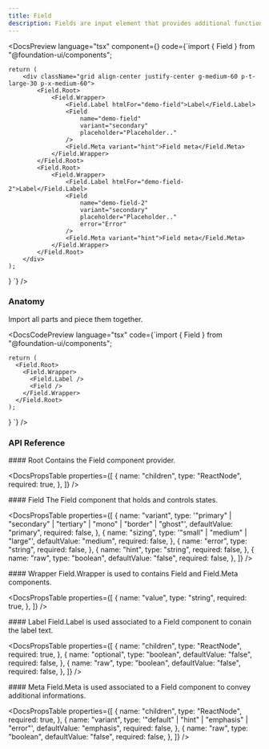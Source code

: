 ```yaml
---
title: Field
description: Fields are input element that provides additional functionality such as error and hint messages.
---
```


<DocsSection>

<DocsPreview
  language="tsx"
  component={<FieldTemplate />}
  code={`import { Field } from "@foundation-ui/components";

    return (
        <div className="grid align-center justify-center g-medium-60 p-t-large-30 p-x-medium-60">
            <Field.Root>
                <Field.Wrapper>
                    <Field.Label htmlFor="demo-field">Label</Field.Label>
                    <Field
                        name="demo-field"
                        variant="secondary"
                        placeholder="Placeholder.."
                    />
                    <Field.Meta variant="hint">Field meta</Field.Meta>
                </Field.Wrapper>
            </Field.Root>
            <Field.Root>
                <Field.Wrapper>
                    <Field.Label htmlFor="demo-field-2">Label</Field.Label>
                    <Field
                        name="demo-field-2"
                        variant="secondary"
                        placeholder="Placeholder.."
                        error="Error"
                    />
                    <Field.Meta variant="hint">Field meta</Field.Meta>
                </Field.Wrapper>
            </Field.Root>
        </div>
    );

}
`}
/>

</DocsSection>

<DocsSection>

### Anatomy

<DocsTextBlock className="m-b-medium-60">
  Import all parts and piece them together.
</DocsTextBlock>

<DocsCodePreview
  language="tsx"
  code={`import { Field } from "@foundation-ui/components";

    return (
      <Field.Root>
        <Field.Wrapper>
          <Field.Label />
          <Field />
        </Field.Wrapper>
      </Field.Root>
    );
}
`} />

</DocsSection>

### API Reference

<DocsSection className="m-y-large-10">
#### Root

<DocsTextBlock className="m-b-medium-60">
  Contains the Field component provider.
</DocsTextBlock>

<DocsPropsTable
  properties={[
    {
      name: "children",
      type: "ReactNode",
      required: true,
    },
  ]}
/>
</DocsSection>

<DocsSection className="m-y-large-10">
#### Field

<DocsTextBlock className="m-b-medium-60">
  The Field component that holds and controls states.
</DocsTextBlock>

<DocsPropsTable
  properties={[
    {
      name: "variant",
      type: '"primary" | "secondary" | "tertiary" | "mono" | "border" | "ghost"',
      defaultValue: "primary",
      required: false,
    },
    {
      name: "sizing",
      type: '"small" | "medium" | "large"',
      defaultValue: "medium",
      required: false,
    },
    {
      name: "error",
      type: "string",
      required: false,
    },
    {
      name: "hint",
      type: "string",
      required: false,
    },
    {
      name: "raw",
      type: "boolean",
      defaultValue: "false",
      required: false,
    },
  ]}
/>
</DocsSection>

<DocsSection className="m-y-large-10">
#### Wrapper

<DocsTextBlock className="m-b-medium-60">
  Field.Wrapper is used to contains Field and Field.Meta components.
</DocsTextBlock>

<DocsPropsTable
  properties={[
    {
      name: "value",
      type: "string",
      required: true,
    },
  ]}
/>
</DocsSection>

<DocsSection className="m-y-large-10">
#### Label

<DocsTextBlock className="m-b-medium-60">
  Field.Label is used associated to a Field component to conain the label text.
</DocsTextBlock>

<DocsPropsTable
 properties={[
    {
      name: "children",
      type: "ReactNode",
      required: true,
    },
    {
      name: "optional",
      type: "boolean",
      defaultValue: "false",
      required: false,
    },
    {
      name: "raw",
      type: "boolean",
      defaultValue: "false",
      required: false,
    },
  ]}
/>
</DocsSection>

<DocsSection className="m-y-large-10">
#### Meta

<DocsTextBlock className="m-b-medium-60">
  Field.Meta is used associated to a Field component to convey additional
  informations.
</DocsTextBlock>

<DocsPropsTable
 properties={[
    {
      name: "children",
      type: "ReactNode",
      required: true,
    },
    {
      name: "variant",
      type: '"default" | "hint" | "emphasis" | "error"',
      defaultValue: "emphasis",
      required: false,
    },
    {
      name: "raw",
      type: "boolean",
      defaultValue: "false",
      required: false,
    },
  ]}
/>
</DocsSection>

<DocsFooter
  prev="/docs/components/dropdown"
  next="/docs/components/otp-field"
/>
